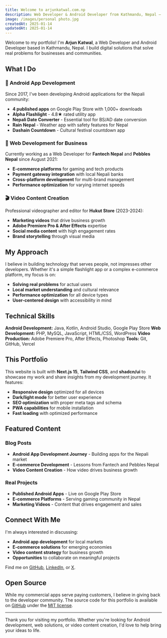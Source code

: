 ```yaml
---
title: Welcome to arjunkatwal.com.np
description: Web Developer & Android Developer from Kathmandu, Nepal — Building apps and websites that solve real problems
image: /images/personal photo.jpg
createdAt: 2025-01-14
updatedAt: 2025-01-14
---
```


Welcome to my portfolio! I'm **Arjun Katwal**, a Web Developer and Android Developer based in Kathmandu, Nepal. I build digital solutions that solve real problems for businesses and communities.

## What I Do

### 🚀 Android App Development
Since 2017, I've been developing Android applications for the Nepali community:
- **4 published apps** on Google Play Store with 1,000+ downloads
- **Alpha Flashlight** - 4.8★ rated utility app
- **Nepali Date Converter** - Essential tool for BS/AD date conversion  
- **Rain Nepal** - Weather app with safety features for Nepal
- **Dashain Countdown** - Cultural festival countdown app

### 💼 Web Development for Business
Currently working as a Web Developer for **Fantech Nepal** and **Pebbles Nepal** since August 2021:
- **E-commerce platforms** for gaming and tech products
- **Payment gateway integration** with local Nepali banks
- **Cross-platform development** for multi-brand management
- **Performance optimization** for varying internet speeds

### 🎬 Video Content Creation
Professional videographer and editor for **Hukut Store** (2023-2024):
- **Marketing videos** that drive business growth
- **Adobe Premiere Pro & After Effects** expertise
- **Social media content** with high engagement rates
- **Brand storytelling** through visual media

## My Approach

I believe in building technology that serves people, not impresses other developers. Whether it's a simple flashlight app or a complex e-commerce platform, my focus is on:

- **Solving real problems** for actual users
- **Local market understanding** and cultural relevance
- **Performance optimization** for all device types
- **User-centered design** with accessibility in mind

## Technical Skills

**Android Development:** Java, Kotlin, Android Studio, Google Play Store
**Web Development:** PHP, MySQL, JavaScript, HTML/CSS, WordPress
**Video Production:** Adobe Premiere Pro, After Effects, Photoshop
**Tools:** Git, GitHub, Vercel

## This Portfolio

This website is built with **Next.js 15**, **Tailwind CSS**, and **shadcn/ui** to showcase my work and share insights from my development journey. It features:

- **Responsive design** optimized for all devices
- **Dark/light mode** for better user experience
- **SEO optimization** with proper meta tags and schema
- **PWA capabilities** for mobile installation
- **Fast loading** with optimized performance

## Featured Content

### Blog Posts
- **Android App Development Journey** - Building apps for the Nepali market
- **E-commerce Development** - Lessons from Fantech and Pebbles Nepal
- **Video Content Creation** - How video drives business growth

### Real Projects
- **Published Android Apps** - Live on Google Play Store
- **E-commerce Platforms** - Serving gaming community in Nepal
- **Marketing Videos** - Content that drives engagement and sales

## Connect With Me

I'm always interested in discussing:
- **Android app development** for local markets
- **E-commerce solutions** for emerging economies  
- **Video content strategy** for business growth
- **Opportunities** to collaborate on meaningful projects

Find me on [GitHub](https://github.com/arjunkatwal24), [LinkedIn](https://www.linkedin.com/in/arjunkatwal24/), or [X](https://x.com/arjunkatwal24).

## Open Source

While my commercial apps serve paying customers, I believe in giving back to the developer community. The source code for this portfolio is available on [GitHub](https://github.com/arjunkatwal24/portfolio) under the [MIT license](https://github.com/arjunkatwal24/portfolio/blob/main/LICENSE).

---

Thank you for visiting my portfolio. Whether you're looking for Android development, web solutions, or video content creation, I'd love to help bring your ideas to life.
